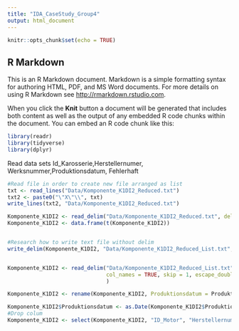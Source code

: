 ```yaml
---
title: "IDA_CaseStudy_Group4"
output: html_document
---
```


```r
knitr::opts_chunk$set(echo = TRUE)
```

## R Markdown

This is an R Markdown document. Markdown is a simple formatting syntax for authoring HTML, PDF, and MS Word documents. For more details on using R Markdown see <http://rmarkdown.rstudio.com>.

When you click the **Knit** button a document will be generated that includes both content as well as the output of any embedded R code chunks within the document. You can embed an R code chunk like this:

```r
library(readr)
library(tidyverse)
library(dplyr)
```

Read data sets
Id_Karosserie,Herstellernumer, Werksnummer,Produktionsdatum, Fehlerhaft

```r
#Read file in order to create new file arranged as list
txt <- read_lines("Data/Komponente_K1DI2_Reduced.txt")
txt2 <- paste0("\"X\"\\", txt)
write_lines(txt2, "Data/Komponente_K1DI2_Reduced.txt")

Komponente_K1DI2 <- read_delim("Data/Komponente_K1DI2_Reduced.txt", delim =  "\t", col_names = FALSE)
Komponente_K1DI2 <- data.frame(t(Komponente_K1DI2))


#Research how to write text file without delim
write_delim(Komponente_K1DI2, "Data/Komponente_K1DI2_Reduced_List.txt", quote_escape = FALSE)


Komponente_K1DI2 <- read_delim("Data/Komponente_K1DI2_Reduced_List.txt", delim =  "\\", 
                               col_names = TRUE, skip = 1, escape_double = FALSE, quote = "\"", 
                               )

Komponente_K1DI2 <- rename(Komponente_K1DI2, Produktionsdatum = Produktionsdatum_Origin_01011970)

Komponente_K1DI2$Produktionsdatum <- as.Date(Komponente_K1DI2$Produktionsdatum, origin = Komponente_K1DI2$origin)
#Drop colum
Komponente_K1DI2 <- select(Komponente_K1DI2, "ID_Motor", "Herstellernummer", "Werksnummer", "Produktionsdatum", "Fehlerhaft")
```

